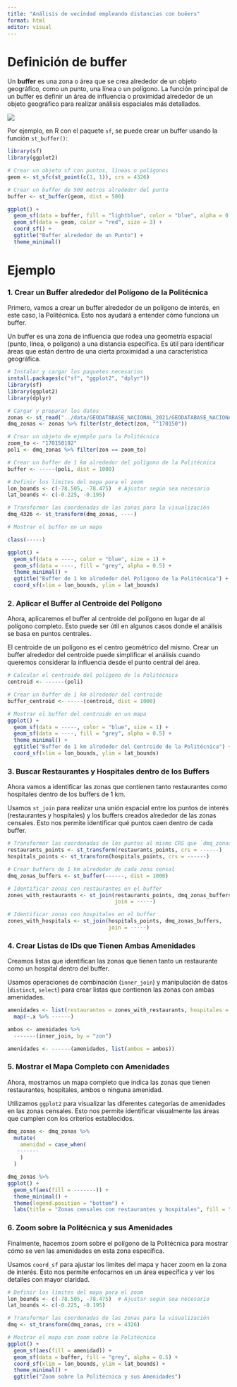 ```yaml
---
title: "Análisis de vecindad empleando distancias con buëers"
format: html
editor: visual
---
```


# Definición de buffer

Un **buffer** es una zona o área que se crea alrededor de un objeto geográfico, como un punto, una línea o un polígono. La función principal de un buffer es definir un área de influencia o proximidad alrededor de un objeto geográfico para realizar análisis espaciales más detallados.

![](https://saylordotorg.github.io/text_essentials-of-geographic-information-systems/section_11/5c7eb6fc4bcbfc5117d778f0aabfded6.jpg)

Por ejemplo, en R con el paquete `sf`, se puede crear un buffer usando la función `st_buffer()`:

```r
library(sf)
library(ggplot2)

# Crear un objeto sf con puntos, líneas o polígonos
geom <- st_sfc(st_point(c(1, 1)), crs = 4326)

# Crear un buffer de 500 metros alrededor del punto
buffer <- st_buffer(geom, dist = 500)

ggplot() +
  geom_sf(data = buffer, fill = "lightblue", color = "blue", alpha = 0.5) +
  geom_sf(data = geom, color = "red", size = 3) +
  coord_sf() +
  ggtitle("Buffer alrededor de un Punto") +
  theme_minimal()

```

# Ejemplo

### 1. Crear un Buffer alrededor del Polígono de la Politécnica

Primero, vamos a crear un buffer alrededor de un polígono de interés, en este caso, la Politécnica. Esto nos ayudará a entender cómo funciona un buffer.

Un buffer es una zona de influencia que rodea una geometría espacial (punto, línea, o polígono) a una distancia específica. Es útil para identificar áreas que están dentro de una cierta proximidad a una característica geográfica.

```r
# Instalar y cargar los paquetes necesarios
install.packages(c("sf", "ggplot2", "dplyr"))
library(sf)
library(ggplot2)
library(dplyr)

# Cargar y preparar los datos
zonas <- st_read("../data/GEODATABASE_NACIONAL_2021/GEODATABASE_NACIONAL_2021.gdb/", layer = "zon_a")
dmq_zonas <- zonas %>% filter(str_detect(zon, "^170150"))

# Crear un objeto de ejemplo para la Politécnica
zoom_to <- "170150192"
poli <- dmq_zonas %>% filter(zon == zoom_to)

# Crear un buffer de 1 km alrededor del polígono de la Politécnica
buffer <- -----(poli, dist = 1000)

# Definir los límites del mapa para el zoom
lon_bounds <- c(-78.505, -78.475)  # Ajustar según sea necesario
lat_bounds <- c(-0.225, -0.195)

# Transformar las coordenadas de las zonas para la visualización
dmq_4326 <- st_transform(dmq_zonas, ----)

# Mostrar el buffer en un mapa

class(-----)

ggplot() +
  geom_sf(data = ----, color = "blue", size = 1) +
  geom_sf(data = ----, fill = "grey", alpha = 0.5) +
  theme_minimal() +
  ggtitle("Buffer de 1 km alrededor del Polígono de la Politécnica") +
  coord_sf(xlim = lon_bounds, ylim = lat_bounds)
```

### 2. Aplicar el Buffer al Centroide del Polígono

Ahora, aplicaremos el buffer al centroide del polígono en lugar de al polígono completo. Esto puede ser útil en algunos casos donde el análisis se basa en puntos centrales.

El centroide de un polígono es el centro geométrico del mismo. Crear un buffer alrededor del centroide puede simplificar el análisis cuando queremos considerar la influencia desde el punto central del área.

```r
# Calcular el centroide del polígono de la Politécnica
centroid <- ------(poli)

# Crear un buffer de 1 km alrededor del centroide
buffer_centroid <- -----(centroid, dist = 1000)

# Mostrar el buffer del centroide en un mapa
ggplot() +
  geom_sf(data = -----, color = "blue", size = 1) +
  geom_sf(data = ----, fill = "grey", alpha = 0.5) +
  theme_minimal() +
  ggtitle("Buffer de 1 km alrededor del Centroide de la Politécnica") +
  coord_sf(xlim = lon_bounds, ylim = lat_bounds)
```

### 3. Buscar Restaurantes y Hospitales dentro de los Buffers

Ahora vamos a identificar las zonas que contienen tanto restaurantes como hospitales dentro de los buffers de 1 km.

Usamos `st_join` para realizar una unión espacial entre los puntos de interés (restaurantes y hospitales) y los buffers creados alrededor de las zonas censales. Esto nos permite identificar qué puntos caen dentro de cada buffer.

```r
# Transformar las coordenadas de los puntos al mismo CRS que `dmq_zonas`
restaurants_points <- st_transform(restaurants_points, crs = ------)
hospitals_points <- st_transform(hospitals_points, crs = ------)

# Crear buffers de 1 km alrededor de cada zona censal
dmq_zonas_buffers <- st_buffer(------, dist = 1000)

# Identificar zonas con restaurantes en el buffer
zones_with_restaurants <- st_join(restaurants_points, dmq_zonas_buffers, 
                                  join = -----)

# Identificar zonas con hospitales en el buffer
zones_with_hospitals <- st_join(hospitals_points, dmq_zonas_buffers, 
                                join = -----)
```

### 4. Crear Listas de IDs que Tienen Ambas Amenidades

Creamos listas que identifican las zonas que tienen tanto un restaurante como un hospital dentro del buffer.

Usamos operaciones de combinación (`inner_join`) y manipulación de datos (`distinct`, `select`) para crear listas que contienen las zonas con ambas amenidades.

```r
amenidades <- list(restaurantes = zones_with_restaurants, hospitales = zones_with_hospitals) %>%
  map(~.x %>% ------)

ambos <- amenidades %>%
  -------(inner_join, by = "zon")

amenidades <- ------(amenidades, list(ambos = ambos))
```

### 5. Mostrar el Mapa Completo con Amenidades

Ahora, mostramos un mapa completo que indica las zonas que tienen restaurantes, hospitales, ambos o ninguna amenidad.

Utilizamos `ggplot2` para visualizar las diferentes categorías de amenidades en las zonas censales. Esto nos permite identificar visualmente las áreas que cumplen con los criterios establecidos.

```r
dmq_zonas <- dmq_zonas %>%
  mutate(
    amenidad = case_when(
   -------
    )
  )

dmq_zonas %>% 
ggplot() +
  geom_sf(aes(fill = -------)) +
  theme_minimal() +
  theme(legend.position = "bottom") +
  labs(title = "Zonas censales con restaurantes y hospitales", fill = "Amenidad")
```

### 6. Zoom sobre la Politécnica y sus Amenidades

Finalmente, hacemos zoom sobre el polígono de la Politécnica para mostrar cómo se ven las amenidades en esta zona específica.

Usamos `coord_sf` para ajustar los límites del mapa y hacer zoom en la zona de interés. Esto nos permite enfocarnos en un área específica y ver los detalles con mayor claridad.

```r
# Definir los límites del mapa para el zoom
lon_bounds <- c(-78.505, -78.475)  # Ajustar según sea necesario
lat_bounds <- c(-0.225, -0.195)

# Transformar las coordenadas de las zonas para la visualización
dmq <- st_transform(dmq_zonas, crs = 4326)

# Mostrar el mapa con zoom sobre la Politécnica
ggplot() +
  geom_sf(aes(fill = amenidad)) +
  geom_sf(data = buffer, fill = "grey", alpha = 0.5) +
  coord_sf(xlim = lon_bounds, ylim = lat_bounds) +
  theme_minimal() +
  ggtitle("Zoom sobre la Politécnica y sus Amenidades")
```
